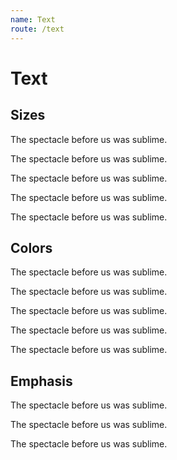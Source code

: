 ```yaml
---
name: Text
route: /text
---
```


# Text

## Sizes

<div className="mb-12">
  <p className="text-color-neutral--high text-xl">
    The spectacle before us was sublime.
  </p>
  <p className="text-color-neutral--high text-lg">
    The spectacle before us was sublime.
  </p>
  <p className="text-color-neutral--high text-base">
    The spectacle before us was sublime.
  </p>
  <p className="text-color-neutral--high text-sm">
    The spectacle before us was sublime.
  </p>
  <p className="text-color-neutral--high text-xs">
    The spectacle before us was sublime.
  </p>
</div>

## Colors

<div className="mb-12">
  <p className="text-color-neutral--high text-base">
    The spectacle before us was sublime.
  </p>
  <p className="text-color-primary--high text-base">
    The spectacle before us was sublime.
  </p>
  <p className="text-color-success--high text-base">
    The spectacle before us was sublime.
  </p>
  <p className="text-color-warning--high text-base">
    The spectacle before us was sublime.
  </p>
  <p className="text-color-danger--high text-base">
    The spectacle before us was sublime.
  </p>
</div>

## Emphasis

<div className="mb-12">
  <p className="text-color-neutral--high text-base">
    The spectacle before us was sublime.
  </p>
  <p className="text-color-neutral--medium text-base">
    The spectacle before us was sublime.
  </p>
  <p className="text-color-neutral--low text-base">
    The spectacle before us was sublime.
  </p>
</div>
